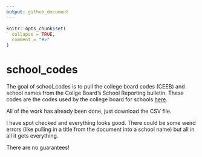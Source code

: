 ```yaml
---
output: github_document
---
```


<!-- README.md is generated from README.Rmd. Please edit that file -->

```r
knitr::opts_chunk$set(
  collapse = TRUE,
  comment = "#>"
)
```
# school_codes

The goal of school_codes is to pull the college board codes (CEEB) and school names from the Collge Board's School Reporting bulletin. These codes are the codes used by the college board for schools [here](https://collegereadiness.collegeboard.org/pdf/sat-score-reporting-code-list.pdf).

All of the work has already been done, just download the CSV file.

I have spot checked and everything looks good. There could be some weird errors (like pulling in a title from the document into a school name) but all in all it gets everything.

There are no guarantees!